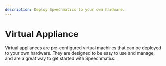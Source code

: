 ```yaml
---
description: Deploy Speechmatics to your own hardware.
---
```


# Virtual Appliance

Virtual appliances are pre-configured virtual machines that can be deployed to your own hardware. They are designed to be easy to use and manage, and are a great way to get started with Speechmatics.